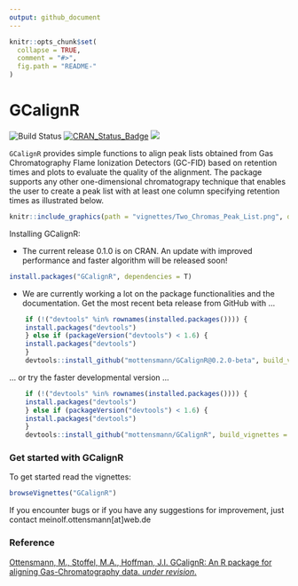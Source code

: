 ```yaml
---
output: github_document
---
```


```r
knitr::opts_chunk$set(
  collapse = TRUE,
  comment = "#>",
  fig.path = "README-"
)
```

# GCalignR

![Build Status](https://travis-ci.org/mottensmann/GCalignR.svg?branch=master)
[![CRAN_Status_Badge](http://www.r-pkg.org/badges/version/GCalignR)](https://cran.r-project.org/package=GCalignR)
[![](http://cranlogs.r-pkg.org/badges/grand-total/GCalignR)](https://cran.r-project.org/package=GCalignR)


`GCalignR` provides simple functions to align peak lists obtained from Gas Chromatography Flame Ionization Detectors (GC-FID) based on retention times and plots to evaluate the quality of the alignment. The package supports any other one-dimensional chromatograpy technique that enables the user to create a peak list with at least one column specifying retention times as illustrated below.

```r
knitr::include_graphics(path = "vignettes/Two_Chromas_Peak_List.png", dpi = 300)
```

Installing GCalignR:

* The current release 0.1.0 is on CRAN. An update with improved performance and faster algorithm will be released soon!

```R
install.packages("GCalignR", dependencies = T)
```

* We are currently working a lot on the package functionalities and the documentation. Get the most recent beta release from GitHub with ...

```R
    if (!("devtools" %in% rownames(installed.packages()))) { 
    install.packages("devtools")
    } else if (packageVersion("devtools") < 1.6) {
    install.packages("devtools")
    }
    devtools::install_github("mottensmann/GCalignR@0.2.0-beta", build_vignettes = TRUE)
```

... or try the faster developmental version ...

```R
    if (!("devtools" %in% rownames(installed.packages()))) { 
    install.packages("devtools")
    } else if (packageVersion("devtools") < 1.6) {
    install.packages("devtools")
    }
    devtools::install_github("mottensmann/GCalignR", build_vignettes = TRUE)
```




### Get started with GCalignR

To get started read the vignettes:  

```r
browseVignettes("GCalignR")
```

If you encounter bugs or if you have any suggestions for improvement, just contact
meinolf.ottensmann[at]web.de

### Reference
[Ottensmann, M., Stoffel, M.A., Hoffman, J.I. GCalignR: An R package for aligning Gas-Chromatography data. *under revision*.](https://doi.org/10.1101/110494)
